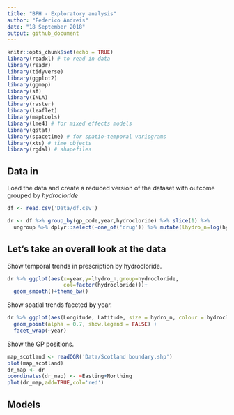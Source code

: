 ```yaml
---
title: "BPH - Exploratory analysis"
author: "Federico Andreis"
date: "18 September 2018"
output: github_document
---
```


```r
knitr::opts_chunk$set(echo = TRUE)
library(readxl) # to read in data
library(readr)
library(tidyverse)
library(ggplot2)
library(ggmap)
library(sf)
library(INLA)
library(raster)
library(leaflet)
library(maptools)
library(lme4) # for mixed effects models
library(gstat)
library(spacetime) # for spatio-temporal variograms
library(xts) # time objects
library(rgdal) # shapefiles
```

## Data in
Load the data and create a reduced version of the dataset with outcome grouped by *hydrocloride*

```r
df <- read.csv('Data/df.csv')

dr <- df %>% group_by(gp_code,year,hydrocloride) %>% slice(1) %>% 
  ungroup %>% dplyr::select(-one_of('drug')) %>% mutate(lhydro_n=log(hydro_n))
```
## Let's take an overall look at the data
Show temporal trends in prescription by hydrocloride.

```r
dr %>% ggplot(aes(x=year,y=lhydro_n,group=hydrocloride,
                  col=factor(hydrocloride)))+
  geom_smooth()+theme_bw()
```
Show spatial trends faceted by year.

```r
dr %>% ggplot(aes(Longitude, Latitude, size = hydro_n, colour = hydrocloride)) +
  geom_point(alpha = 0.7, show.legend = FALSE) +
  facet_wrap(~year)
```

Show the GP positions.
```r
map_scotland <- readOGR('Data/Scotland boundary.shp')
plot(map_scotland)
dr_map <- dr
coordinates(dr_map) <- ~Easting+Northing
plot(dr_map,add=TRUE,col='red')
```

## Models

